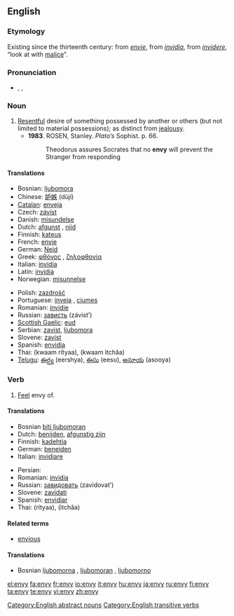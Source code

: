 ==English==

===Etymology===
Existing since the thirteenth century: from {{OF.}} ''[[envie#French|envie]]'', from {{L.}} ''[[invidia#Latin|invidia]]'', from ''[[invidere#Latin|invidere]]'', “look at with [[malice]]”.

===Pronunciation===
* {{UK}} {{enPR|ĕn'vē}}, {{IPA|/ˈɛnviː/}}, {{SAMPA|/"Envi:/}}

===Noun===
{{en-noun|envies|-}}

# [[resentful|Resentful]] desire of something possessed by another or others (but not limited to material possessions); as distinct from [[jealousy]].
#* '''1983'''.  ROSEN, Stanley.  ''Plato’s'' Sophist.  p. 66.
#*: Theodorus assures Socrates that no '''envy''' will prevent the Stranger from responding

====Translations====
{{trans-top|Envy (nounal sense)}}
*Bosnian: [[ljubomora]] {{f}}
*Chinese: [[妒嫉]] (dùjí)
*[[Catalan]]: [[enveja]] {{f}}
* Czech: [[závist]] {{f}}
*Danish: [[misundelse]]
*Dutch: [[afgunst]] {{f}}, [[nijd|nĳd]] {{m}}
*Finnish: [[kateus]] {{m}}
*French: [[envie]] {{f}}
*German: [[Neid]] {{m}}
*Greek: [[φθόνος]] {{m}}, [[ζηλοφθονία]] {{f}}
*Italian: [[invidia]] {{f}}
*Latin: [[invidia]] {{f}}
*Norwegian: [[misunnelse]]
{{trans-mid}}
*Polish: [[zazdrość]] {{f}}
*Portuguese: [[inveja]] {{f}}, [[ciumes]] {{m}}
*Romanian: [[invidie]] {{f}}
*Russian: [[зависть]] (závist’) {{f}}
*[[Scottish Gaelic]]: [[eud]] {{m}}
*Serbian: [[zavist]], [[ljubomora]]
*Slovene: [[zavist]] {{f}}
*Spanish: [[envidia]] {{f}}
*Thai: {{THchar|[[ความริษยา]]}} (kwaam rítyaa), {{THchar|[[ความอิจฉา]]}} (kwaam ìtchăa)
*[[Telugu]]: [[ఈర్ష్య]] (eershya), [[ఈసు]] (eesu), [[అసూయ]] (asooya)
{{trans-bottom}}

===Verb===
{{en-verb|env|i|ed}}

# [[feel|Feel]] envy of.

====Translations====
{{trans-top|Envy (verbal sense)}}
*Bosnian [[biti ljubomoran]]
*Dutch: [[benijden|benĳden]], [[afgunstig zijn|afgunstig zĳn]]
*Finnish: [[kadehtia]]
*German: [[beneiden]]
*Italian: [[invidiare]]
{{trans-mid}}
*Persian: {{FAchar|[[حسادت ورزیدن]]}}
*Romanian: [[invidia]]
*Russian: [[завидовать]] (zavídovat’) {{f}}
*Slovene: [[zavidati]]
*Spanish: [[envidiar]]
*Thai: {{THchar|[[ริษยา]]}} (rítyaa), {{THchar|[[อิจฉา]]}} (ìtchăa)
{{trans-bottom}}

====Related terms====
* [[envious]]

====Translations====
{{trans-top|Translations to be checked}}
*Bosnian [[ljubomorna]] {{f}}, [[ljubomoran]] {{m}}, [[ljubomorno]] {{n}}
{{trans-bottom}}

[[Category:English abstract nouns]]
[[Category:English transitive verbs]]

[[el:envy]]
[[fa:envy]]
[[fr:envy]]
[[io:envy]]
[[it:envy]]
[[hu:envy]]
[[ja:envy]]
[[ru:envy]]
[[fi:envy]]
[[ta:envy]]
[[te:envy]]
[[vi:envy]]
[[zh:envy]]